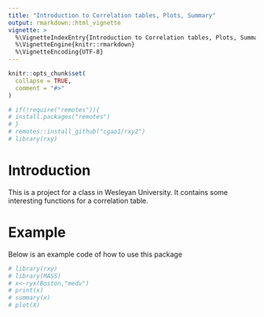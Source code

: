 ```yaml
---
title: "Introduction to Correlation tables, Plots, Summary"
output: rmarkdown::html_vignette
vignette: >
  %\VignetteIndexEntry{Introduction to Correlation tables, Plots, Summary}
  %\VignetteEngine{knitr::rmarkdown}
  %\VignetteEncoding{UTF-8}
---
```


```r
knitr::opts_chunk$set(
  collapse = TRUE,
  comment = "#>"
)
```

```r
# if(!require("remotes")){
# install.packages("remotes")
# }
# remotes::install_github("cgao1/rxy2")
# library(rxy)
```

# Introduction

This is a project for a class in Wesleyan University. It contains some interesting functions for a correlation table.

# Example

Below is an example code of how to use this package

```r
# library(rxy)
# library(MASS)
# x<-ryx(Boston,"medv")
# print(x)
# summary(x)
# plot(X)
```

